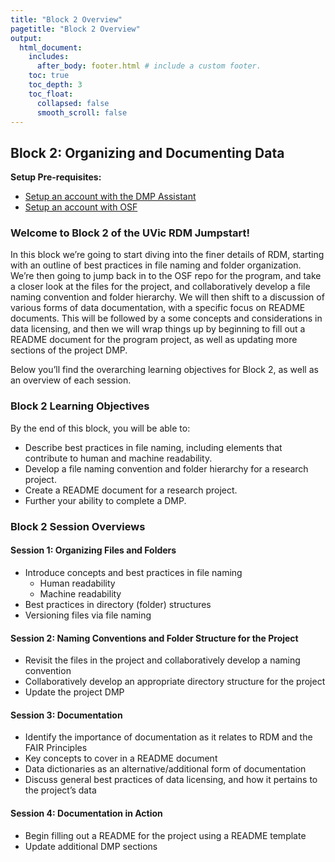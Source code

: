 ```yaml
---
title: "Block 2 Overview"
pagetitle: "Block 2 Overview"
output:
  html_document:
    includes:
      after_body: footer.html # include a custom footer.
    toc: true
    toc_depth: 3
    toc_float:
      collapsed: false
      smooth_scroll: false
---
```


## Block 2: Organizing and Documenting Data

**Setup Pre-requisites:**

  * <a href="Block7_EXT-DMP-setup.html">Setup an account with the DMP Assistant</a>
  * <a href="Block7_EXT-osfsetup.html">Setup an account with OSF</a>
  

### Welcome to Block 2 of the UVic RDM Jumpstart!

In this block we're going to start diving into the finer details of RDM, starting with an outline of best practices in file naming and folder organization.  We're then going to jump back in to the OSF repo for the program, and take a closer look at the files for the project, and collaboratively develop a file naming convention and folder hierarchy.  We will then shift to a discussion of various forms of data documentation, with a specific focus on README documents.  This will be followed by a some concepts and considerations in data licensing, and then we will wrap things up by beginning to fill out a README document for the program project, as well as updating more sections of the project DMP.

Below you'll find the overarching learning objectives for Block 2, as well as an overview of each session.

### Block 2 Learning Objectives

By the end of this block, you will be able to:

* Describe best practices in file naming, including elements that contribute to human and machine readability.
* Develop a file naming convention and folder hierarchy for a research project.
* Create a README document for a research project.
* Further your ability to complete a DMP.


### Block 2 Session Overviews

#### Session 1: Organizing Files and Folders

* Introduce concepts and best practices in file naming
  * Human readability
  * Machine readability
* Best practices in directory (folder) structures
* Versioning files via file naming

#### Session 2: Naming Conventions and Folder Structure for the Project

* Revisit the files in the project and collaboratively develop a naming convention
* Collaboratively develop an appropriate directory structure for the project
* Update the project DMP

#### Session 3: Documentation

* Identify the importance of documentation as it relates to RDM and the FAIR Principles
* Key concepts to cover in a README document
* Data dictionaries as an alternative/additional form of documentation
* Discuss general best practices of data licensing, and how it pertains to the project's data

#### Session 4: Documentation in Action

* Begin filling out a README for the project using a README template
* Update additional DMP sections












